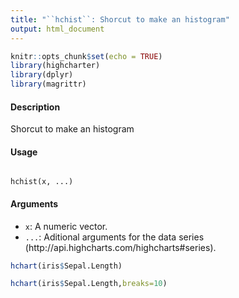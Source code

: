---
title: "``hchist``: Shorcut to make an histogram"
output: html_document
---

```{r setup, include=FALSE}
knitr::opts_chunk$set(echo = TRUE)
library(highcharter)
library(dplyr)
library(magrittr)
```

#### Description 

Shorcut to make an histogram

#### Usage
<pre><code>
hchist(x, ...)
</code></pre>

#### Arguments 

* ``x``: A numeric vector.
* ``...``: Aditional arguments for the data series (http://api.highcharts.com/highcharts#series).

```{r}
hchart(iris$Sepal.Length)
```

```{r}
hchart(iris$Sepal.Length,breaks=10)
```